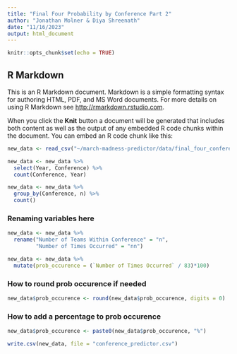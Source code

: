 ```yaml
---
title: "Final Four Probability by Conference Part 2"
author: "Jonathan Molner & Diya Shreenath"
date: "11/16/2023"
output: html_document
---
```


```r
knitr::opts_chunk$set(echo = TRUE)
```

## R Markdown

This is an R Markdown document. Markdown is a simple formatting syntax for authoring HTML, PDF, and MS Word documents. For more details on using R Markdown see <http://rmarkdown.rstudio.com>.

When you click the **Knit** button a document will be generated that includes both content as well as the output of any embedded R code chunks within the document. You can embed an R code chunk like this:

```r
new_data <- read_csv("~/march-madness-predictor/data/final_four_conference_data.csv")
```



```r
new_data <- new_data %>%
  select(Year, Conference) %>%
  count(Conference, Year)
```


```r
new_data <- new_data %>%
  group_by(Conference, n) %>%
  count()
```
### Renaming variables here
```r
new_data <- new_data %>%
  rename("Number of Teams Within Conference" = "n",
         "Number of Times Occurred" = "nn")
```

```r
new_data <- new_data %>%
  mutate(prob_occurence = (`Number of Times Occurred` / 83)*100)
```
### How to round prob occurence if needed
```r
new_data$prob_occurence <- round(new_data$prob_occurence, digits = 0)
```
### How to add a percentage to prob occurence
```r
new_data$prob_occurence <- paste0(new_data$prob_occurence, "%")
```


```r
write.csv(new_data, file = "conference_predictor.csv")
```
